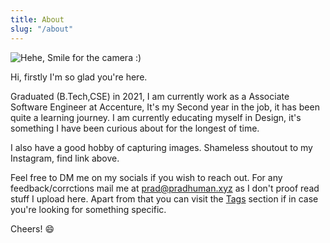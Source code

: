 ```yaml
---
title: About
slug: "/about"
---
```

![Hehe, Smile for the camera :)](./pfp_pradhuman.jpg)

Hi, firstly I'm so glad you're here.

Graduated (B.Tech,CSE) in 2021, I am currently work as a Associate Software Engineer at Accenture, It's my Second year in the job, it has been quite a learning journey.
I am currently educating myself in Design, it's something I have been curious about for the longest of time.

I also have a good hobby of capturing images. Shameless shoutout to my Instagram, find link above.

Feel free to DM me on my socials if you wish to reach out. For any feedback/corrctions mail me at prad@pradhuman.xyz as I don't proof read stuff I upload here.
Apart from that you can visit the [Tags](/tags) section if in case you're looking for something specific.

Cheers! 😄


